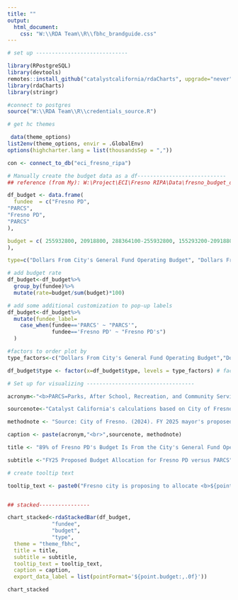 ```yaml
---
title: ""
output:
  html_document:
    css: "W:\\RDA Team\\R\\fbhc_brandguide.css"
---
```

<!-- link to Adobe Fonts (Source Serif Pro, Montserrat, Open Sans) -->
<link rel="stylesheet" href="https://use.typekit.net/kjp5mnx.css">

```r

# set up -----------------------------

library(RPostgreSQL)
library(devtools)
remotes::install_github("catalystcalifornia/rdaCharts", upgrade="never")
library(rdaCharts)
library(stringr)

#connect to postgres
source("W:\\RDA Team\\R\\credentials_source.R")

# get hc themes

 data(theme_options)
list2env(theme_options, envir = .GlobalEnv)
options(highcharter.lang = list(thousandsSep = ","))

con <- connect_to_db("eci_fresno_ripa")

# Manually create the budget data as a df----------------------------
## reference (from My): W:\Project\ECI\Fresno RIPA\Data\fresno_budget_data.xlsx

df_budget <- data.frame(
  fundee  = c("Fresno PD",
"PARCS",
"Fresno PD",
"PARCS"
),

budget = c( 255932800, 20918800, 288364100-255932800, 155293200-20918800
),

type=c("Dollars From City's General Fund Operating Budget", "Dollars From City's General Fund Operating Budget", "Dollars From Other Sources", "Dollars From Other Sources"))

# add budget rate
df_budget<-df_budget%>%
  group_by(fundee)%>%
  mutate(rate=budget/sum(budget)*100)

# add some additional customization to pop-up labels
df_budget<-df_budget%>%
  mutate(fundee_label=
    case_when(fundee=='PARCS' ~ "PARCS'",
              fundee=='Fresno PD' ~ "Fresno PD's")
  )

#factors to order plot by
type_factors<-c("Dollars From City's General Fund Operating Budget","Dollars From Other Sources") 

df_budget$type <- factor(x=df_budget$type, levels = type_factors) # factor levels to order plot by

```

```r

# Set up for visualizing ----------------------------------

acronym<-"<b>PARCS=Parks, After School, Recreation, and Community Services Department</b>"

sourcenote<-"Catalyst California's calculations based on City of Fresno's FY25 Proposed Budget, catalystcalifornia.org, 2024. "

methodnote <- "Source: City of Fresno. (2024). FY 2025 mayor's proposed budget. Retrieved from https://www.fresno.gov/wp-content/uploads/2024/05/FY-2025-Mayors-Proposed-Budget_1.pdf"

caption <- paste(acronym,"<br>",sourcenote, methodnote)

title <- "89% of Fresno PD's Budget Is From the City's General Fund Operating Budget Compared to Only 13% of the PARCS Budget"

subtitle <-"FY25 Proposed Budget Allocation for Fresno PD versus PARCS"

# create tooltip text

tooltip_text <- paste0("Fresno city is proposing to allocate <b>${point.budget:,.0f}</b> in <b>{point.type}</b> to <b>{point.fundee}</b> in FY2025, equal to <b>{point.rate:,.1f}%</b> of <b>{point.fundee}</b> budget.")


## stacked----------------

chart_stacked<-rdaStackedBar(df_budget,
              "fundee",
              "budget",
              "type",
  theme = "theme_fbhc",
  title = title,
  subtitle = subtitle,
  tooltip_text = tooltip_text,
  caption = caption,
  export_data_label = list(pointFormat='${point.budget:,.0f}'))

```


```r

chart_stacked

```
<script>
  widg = document.getElementsByClassName('html-widget'); //find widgets
  for (let i = 0; i < widg.length; i++) { //loop through
    document.getElementsByClassName('highchart')[i].style.width = '100%'; //adjust width
    document.getElementsByClassName('highchart')[i].style.height = '100%'; //adjust height
  }
</script>
